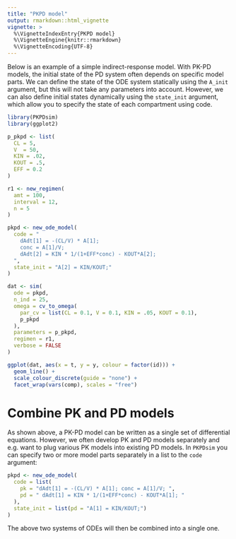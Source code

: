 ```yaml
---
title: "PKPD model"
output: rmarkdown::html_vignette
vignette: >
  %\VignetteIndexEntry{PKPD model}
  %\VignetteEngine{knitr::rmarkdown}
  %\VignetteEncoding{UTF-8}
---
```


Below is an example of a simple indirect-response model. With PK-PD models, the initial state of the PD system often depends on specific model parts. We can define the state of the ODE system statically using the `A_init` argument, but this will not take any parameters into account. However, we can also define initial states dynamically using the `state_init` argument, which allow you to specify the state of each compartment using code.

```r
library(PKPDsim)
library(ggplot2)

p_pkpd <- list(
  CL = 5,
  V  = 50,
  KIN = .02,
  KOUT = .5,
  EFF = 0.2
)

r1 <- new_regimen(
  amt = 100,
  interval = 12,
  n = 5
)

pkpd <- new_ode_model(
  code = "
    dAdt[1] = -(CL/V) * A[1];
    conc = A[1]/V;
    dAdt[2] = KIN * 1/(1+EFF*conc) - KOUT*A[2];
  ",
  state_init = "A[2] = KIN/KOUT;"
)

dat <- sim(
  ode = pkpd,
  n_ind = 25,
  omega = cv_to_omega(
    par_cv = list(CL = 0.1, V = 0.1, KIN = .05, KOUT = 0.1),
    p_pkpd
  ),
  parameters = p_pkpd,
  regimen = r1,
  verbose = FALSE
)

ggplot(dat, aes(x = t, y = y, colour = factor(id))) +
  geom_line() +
  scale_colour_discrete(guide = "none") +
  facet_wrap(vars(comp), scales = "free")
```


# Combine PK and PD models

As shown above, a PK-PD model can be written as a single set of differential equations. However, we often develop PK and PD models separately and e.g. want to plug various PK models into existing PD models. In `PKPDsim` you can specify two or more model parts separately in a list to the `code` argument:

```r
pkpd <- new_ode_model(
  code = list(
    pk = "dAdt[1] = -(CL/V) * A[1]; conc = A[1]/V; ",
    pd = " dAdt[1] = KIN * 1/(1+EFF*conc) - KOUT*A[1]; "
  ),
  state_init = list(pd = "A[1] = KIN/KOUT;")
)
```

The above two systems of ODEs will then be combined into a single one.
